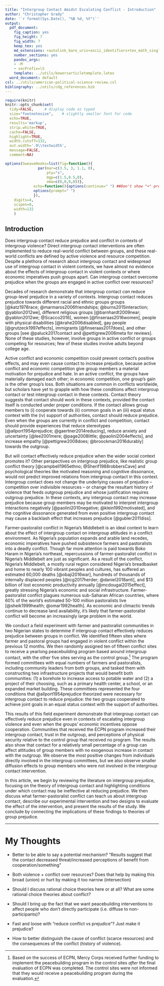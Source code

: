 ```yaml
---
title: "Intergroup Contact Amidst Escalating Conflict - Introduction"
author: "Christopher Grady"
date: '`r format(Sys.Date(), "%B %d, %Y")`'
output:
  pdf_document:
    fig_caption: yes
    fig_height: 7
    fig_width: 7
    keep_tex: yes
    md_extensions: +autolink_bare_uris+ascii_identifiers+tex_math_single_backslash
    number_sections: yes
    pandoc_args:
    - -M
    - secPrefix=\S
    template: ../utils/bowersarticletemplate.latex
  word_document: default
csl: ../utils/american-political-science-review.csl
bibliography: ../utils/cdg_references.bib
---
```


```r
require(knitr)
knitr::opts_chunk$set(
  tidy=FALSE,     # display code as typed
  size="footnotesize",    # slightly smaller font for code
  echo=TRUE,
  results='markup',
  strip.white=TRUE,
  cache=FALSE,
  highlight=TRUE,
  width.cutoff=132,
  out.width='.9\\textwidth',
  message=FALSE,
  comment=NA)

options(SweaveHooks=list(fig=function(){
			   par(mar=c(3.5, 3, 1.1, 0),
			       pty="s",
			       mgp=c(1.5,0.5,0),
			       oma=c(0,0,0,0))},
			 echo=function(){options(continue=" ") ##Don't show "+" prompts,
			 options(prompt=" ")
			 }),
	digits=4,
	scipen=8,
	width=132
	)
```

<!--
## Thinking

Big framing points/3 pills:

- Contact theory can be effective even if economic incentives opposed (conflict driver).
- Contact theory can be effective even amidst an escalating conflict (conflict consequence).
- Most benefit to direct personal contact, but benefits diffuse to ingroup members with no personal contact.

- The program maintained contact in treatment sites even as contact evaporated due to conflict in control sites.

Conflict over resources/ groups with a material reason for conflict.

## Intro Outline


The contact centers on joint goals that materially benefit both communities, which may be key.

*********
-->
## Introduction

Does intergroup contact reduce prejudice and conflict in contexts of intergroup violence?  Direct intergroup contact interventions are often implemented to reduce real-world conflict between groups, and these real-world conflicts are defined by active violence and resource competition.  Despite a plethora of research about intergroup contact and widespread use of intergroup contact in violent contexts, we have almost no evidence about the effects of intergroup contact in violent contexts or where economic imperatives push groups apart.  Can intergroup contact overcome prejudice when the groups are engaged in active conflict over resources?

Decades of research demonstrate that intergroup contact _can_ reduce group-level prejudice in a variety of contexts.  Intergroup contact reduces prejudice towards different racial and ethnic groups groups [@katz1978race; @marmaros2006friendships; @burns2015interaction; @yablon2012we], different religious groups [@barnhardt2009near; @yablon2012we; @Scacco2016], women [@finseraas2016women], people with physical disabilities [@krahe2006disabled], gay people [@grutzeck1997effects], immigrants [@finseraas2017does], and other groups [see @paluck2017contact and @pettigrew2006meta for reviews].  None of these studies, however, involve groups in active conflict or groups competing for resources; few of these studies involve adults beyond college age. <!--Clause about adults may be unnecessary and/or distracting.-->

Active conflict and economic competition could prevent contact's positive effects, and may even cause contact to increase prejudice, because active conflict and economic competition give group members a material motivation for prejudice and hate.  In an active conflict, the groups have materially damaged each other; in economic competition, one group's gain is the other group's loss.  Both situations are common in conflicts worldwide, but scholars have yet to grapple with how these conditions affect intergroup contact or test intergroup contact in these contexts.  Contact theory suggests that contact should work in these contexts, provided the contact itself is conducted under proper conditions.  If the contact allows group members to (i) cooperate towards (ii) common goals in an (iii) equal status context with the (iv) support of authorities, contact should reduce prejudice.  Even when the groups are currently in conflict and competition, contact should provide experiences that reduce stereotypes [@allport1954prejudice; @gaertner2014reducing], reduce anxiety and uncertainty [@lee2001mere; @page2008little; @paolini2004effects], and increase empathy [@pettigrew2008does; @broockman2016durably] towards the outgroup.  

But will contact effectively reduce prejudice when the wider social context promotes it?  Other perspectives on intergroup prejudice, like realistic group conflict theory [@campbell1965ethno; @Sherif1988robbersCave] and psychological theories like motivated reasoning and cognitive dissonance, would not predict improved relations from intergroup contact in this context.  Intergroup contact does not change the underlying causes of prejudice -- competition over indivisible resources -- or change the resultant history of violence that feeds outgroup prejudice and whose justification requires outgroup prejudice.  In these contexts, any intergroup contact may increase prejudice because group members may be motivated to interpret intergroup interactions negatively [@paolini2010negative; @klein1992motivated], and the cognitive dissonance generated from even positive intergroup contact may cause a backlash effect that increases prejudice [@gubler2011diss].

Farmer-pastoralist conflict in Nigeria's Middlebelt is an ideal context to learn about the effect of intergroup contact on intergroup attitudes in a conflict environment.  As Nigeria's population expands and arable land recedes, economic imperatives have pushed subsistence farmers and pastoralists into a deadly conflict.  Though far more attention is paid towards Boko Haram in Nigeria's northeast, repercussions of farmer-pastoralist conflict in Nigeria's Middlebelt are just as significant.  As a result of the conflict, Nigeria's Middlebelt, a mostly rural region considered Nigeria's breadbasket and home to nearly 100 vibrant peoples and cultures, has suffered an estimated 60,000 deaths [@obaji2016war], hundreds of thousands of internally displaced peoples [@icg2017herder; @daniel2018anti], and $13 billion of lost economic productivity annually [@mcdougal2015effect], greatly stressing Nigeria's economic and social infrastructure.  Farmer-pastoralist conflict plagues numerous sub-Saharan African countries, where 60% of the world's estimated 50-100 million pastoralists live [@sheik1999health; @omar1992health].  As economic and climactic trends continue to decrease land availability, it's likely that farmer-pastoralist conflict will become an increasingly large problem in the world.

We conduct a field experiment with farmer and pastoralist communities in two Nigerian states to determine if intergroup contact effectively reduces prejudice between groups in conflict.  We identified fifteen sites where farmer and pastoral groups had engaged in violent conflict within the previous 12 months.  We then randomly assigned ten of fifteen conflict sites to receive a yearlong peacebuilding program based around intergroup contact, with the other five sites serving as the control group.^[Based on the success of ECPN, Mercy Corps received further funding to implement the peacebuilding program in the control sites _after_ the final evaluation of ECPN was completed.  The control sites were not informed that they would receive a peacebuilding program during the evaluation.]  The program formed committees with equal numbers of farmers and pastoralists, including community leaders from both groups, and tasked them with constructing two infrastructure projects that would benefit both communities: (1) a borehole to increase access to potable water and (2) a project of their choosing, such as a primary health center, a school, or an expanded market building.  These committees represented the four conditions that @allport1954prejudice theorized were necessary for intergroup contact to reduce prejudice: the two groups cooperated to achieve joint goals in an equal status context with the support of authorities.

This results of this field experiment demonstrate that intergroup contact can effectively reduce prejudice even in contexts of escalating intergroup violence and even when the groups' economic incentives oppose cooperation.  Communities that received the ECPN program increased their intergroup contact, trust in the outgroup, and perceptions of physical security relative to the control group that received no program.  The results also show that contact for a relatively small percentage of a group can affect attitudes of group members with no exogenous increase in contact with the outgroup.  We observe the most positive changes from individuals directly involved in the intergroup committees, but we also observe smaller diffusion effects to group members who were not involved in the intergroup contact intervention.

In this article, we begin by reviewing the literature on intergroup prejudice, focusing on the theory of intergroup contact and highlighting conditions under which contact may be ineffective at reducing prejudice.  We then discuss what farmer-pastoralist conflict can teach us about intergroup contact, describe our experimental intervention and two designs to evaluate the effect of the intervention, and present the results of the study.  We conclude by connecting the implications of these findings to theories of group prejudice.

*******


# My Thoughts

- Better to be able to say a potential mechanism? "Results suggest that the contact decreased threat/increased perceptions of benefit from cooperation/something"

- Both violence + conflict over resources?  Does that help by making this broad (union) or hurt by making it too narrow (intersection)

- Should I discuss rational choice theories here or at all?  What are some rational choice theories about conflict?

- Should I bring up the fact that we want peacebuilding interventions to affect people who don't directly participate (i.e. diffuse to non-participants)?

- Fast and loose with "reduce conflict vs prejudice"?  Just make it prejudice?

- How to better distinguish the cause of conflict (scarce resources) and the consequences of the conflict (history of violence).


<!--
# my abstract
## Abstract

Can intergroup contact reduce group prejudice even when economic incentives are opposed and even amidst an escalating conflict?  Do these effects diffuse to ingroup members with no direct contact?  A voluminous literature on intergroup prejudice fails to answer these questions; some theories suggest yes while other theories suggest no.  Few if any studies test these theories in the context of opposing economic incentives and active violence, yet opposing economic incentives and active violence are the hallmark of many world conflicts where social science theories are put into practice.  We answer these questions by conducting a field experiment with 30 communities in Nigeria, where farmers and pastoralists are embroiled in a deadly conflict over land use.  We find that a yearlong intergroup contact intervention for a small subset of community members reduces prejudice and increases perceptions of physical security, even for community members not directly involved in the intervention.  This experiment demonstrates the efficacy of intergroup contact, even in the context of opposed economic incentives and escalating conflict. 

-->
